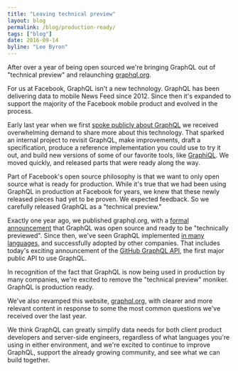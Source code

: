 ```yaml
---
title: "Leaving technical preview"
layout: blog
permalink: /blog/production-ready/
tags: ["blog"]
date: 2016-09-14
byline: "Lee Byron"
---
```


After over a year of being open sourced we're bringing GraphQL out of "technical preview" and relaunching [graphql.org](/).

For us at Facebook, GraphQL isn't a new technology. GraphQL has been delivering data to mobile News Feed since 2012. Since then it's expanded to support the majority of the Facebook mobile product and evolved in the process.

Early last year when we first [spoke publicly about GraphQL](https://youtube.com/watch?v=9sc8Pyc51uU) we received overwhelming demand to share more about this technology. That sparked an internal project to revisit GraphQL, make improvements, draft a specification, produce a reference implementation you could use to try it out, and build new versions of some of our favorite tools, like [GraphiQL](https://github.com/graphql/graphiql). We moved quickly, and released parts that were ready along the way.

Part of Facebook's open source philosophy is that we want to only open source what is ready for production. While it's true that we had been using GraphQL in production at Facebook for years, we knew that these newly released pieces had yet to be proven. We expected feedback. So we carefully released GraphQL as a "technical preview."

Exactly one year ago, we published graphql.org, with a [formal announcement](/blog/graphql-a-query-language) that GraphQL was open source and ready to be "technically previewed". Since then, we've seen GraphQL implemented [in many languages](/code), and successfully adopted by other companies. That includes today's exciting announcement of the [GitHub GraphQL API](http://githubengineering.com/the-github-graphql-api), the first major public API to use GraphQL.

In recognition of the fact that GraphQL is now being used in production by many companies, we're excited to remove the "technical preview" moniker. GraphQL is production ready.

We've also revamped this website, [graphql.org](/), with clearer and more relevant content in response to some the most common questions we've received over the last year.

We think GraphQL can greatly simplify data needs for both client product developers and server-side engineers, regardless of what languages you're using in either environment, and we're excited to continue to improve GraphQL, support the already growing community, and see what we can build together.
